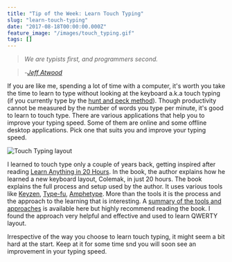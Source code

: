 ```yaml
---
title: "Tip of the Week: Learn Touch Typing"
slug: "learn-touch-typing"
date: "2017-08-18T00:00:00.000Z"
feature_image: "/images/touch_typing.gif"
tags: []
---
```


> _We are typists first, and programmers second._

> \-[_Jeff Atwood_](https://blog.codinghorror.com/we-are-typists-first-programmers-second/)

If you are like me, spending a lot of time with a computer, it's worth you take the time to learn to type without looking at the keyboard a.k.a touch typing (if you currently type by the [hunt and peck method](https://en.wikipedia.org/wiki/Typing#Hunt_and_peck)). Though productivity cannot be measured by the number of words you type per minute, it's good to learn to touch type. There are various applications that help you to improve your typing speed. Some of them are online and some offline desktop applications. Pick one that suits you and improve your typing speed.

![Touch Typing layout](/images/touch_typing.gif)

I learned to touch type only a couple of years back, getting inspired after reading [Learn Anything in 20 Hours](http://amzn.to/2hmblsw). In the book, the author explains how he learned a new keyboard layout, Colemak, in just 20 hours. The book explains the full process and setup used by the author. It uses various tools like [Keyzen](https://wwwtyro.github.io/keyzen/), [Type-fu](http://type-fu.com/), [Amphetype](https://github.com/webiest/amphetype). More than the tools it is the process and the approach to the learning that is interesting. A [summary of the tools and approaches](https://first20hours.com/typing/) is available here but highly recommend reading the book. I found the approach very helpful and effective and used to learn QWERTY layout.

Irrespective of the way you choose to learn touch typing, it might seem a bit hard at the start. Keep at it for some time snd you will soon see an improvement in your typing speed.